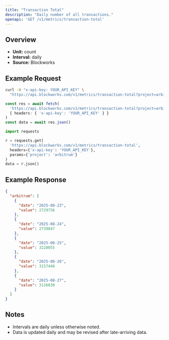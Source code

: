 ```yaml
---
title: "Transaction Total"
description: "Daily number of all transactions."
openapi: 'GET /v1/metrics/transaction-total'
---
```


## Overview

- **Unit:** count
- **Interval:** daily
- **Source:** Blockworks

## Example Request

<CodeGroup>

```bash cURL
curl -H "x-api-key: YOUR_API_KEY" \
  "https://api.blockworks.com/v1/metrics/transaction-total?project=arbitrum"
```

```typescript TypeScript
const res = await fetch(
  'https://api.blockworks.com/v1/metrics/transaction-total?project=arbitrum',
  { headers: { 'x-api-key': 'YOUR_API_KEY' } }
)
const data = await res.json()
```

```python Python
import requests

r = requests.get(
  'https://api.blockworks.com/v1/metrics/transaction-total',
  headers={'x-api-key': 'YOUR_API_KEY'},
  params={'project': 'arbitrum'}
)
data = r.json()
```

</CodeGroup>

## Example Response

```json
{
  "arbitrum": [
    {
      "date": "2025-08-23",
      "value": 2729756
    },
    {
      "date": "2025-08-24",
      "value": 2739847
    },
    {
      "date": "2025-08-25",
      "value": 3228055
    },
    {
      "date": "2025-08-26",
      "value": 3157448
    },
    {
      "date": "2025-08-27",
      "value": 3126830
    }
  ]
}
```

## Notes
- Intervals are daily unless otherwise noted.
- Data is updated daily and may be revised after late-arriving data.
